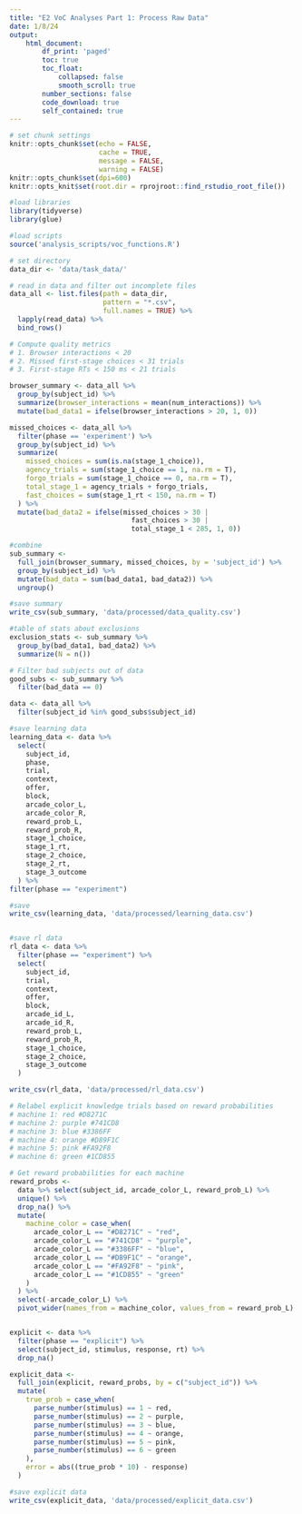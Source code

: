 ```yaml
---
title: "E2 VoC Analyses Part 1: Process Raw Data"
date: 1/8/24
output:
    html_document:
        df_print: 'paged'
        toc: true
        toc_float:
            collapsed: false
            smooth_scroll: true
        number_sections: false
        code_download: true
        self_contained: true
---
```


```r
# set chunk settings
knitr::opts_chunk$set(echo = FALSE, 
                      cache = TRUE,
                      message = FALSE,
                      warning = FALSE)
knitr::opts_chunk$set(dpi=600)
knitr::opts_knit$set(root.dir = rprojroot::find_rstudio_root_file())
```

```r

#load libraries
library(tidyverse)
library(glue)

#load scripts
source('analysis_scripts/voc_functions.R')

```

```r

# set directory
data_dir <- 'data/task_data/'

# read in data and filter out incomplete files
data_all <- list.files(path = data_dir,
                       pattern = "*.csv",
                       full.names = TRUE) %>%
  lapply(read_data) %>%
  bind_rows()

```

```r

# Compute quality metrics
# 1. Browser interactions < 20
# 2. Missed first-stage choices < 31 trials
# 3. First-stage RTs < 150 ms < 21 trials

browser_summary <- data_all %>%
  group_by(subject_id) %>%
  summarize(browser_interactions = mean(num_interactions)) %>%
  mutate(bad_data1 = ifelse(browser_interactions > 20, 1, 0))

missed_choices <- data_all %>%
  filter(phase == 'experiment') %>%
  group_by(subject_id) %>%
  summarize(
    missed_choices = sum(is.na(stage_1_choice)),
    agency_trials = sum(stage_1_choice == 1, na.rm = T),
    forgo_trials = sum(stage_1_choice == 0, na.rm = T),
    total_stage_1 = agency_trials + forgo_trials,
    fast_choices = sum(stage_1_rt < 150, na.rm = T)
  ) %>%
  mutate(bad_data2 = ifelse(missed_choices > 30 |
                              fast_choices > 30 |
                              total_stage_1 < 285, 1, 0))

#combine
sub_summary <-
  full_join(browser_summary, missed_choices, by = 'subject_id') %>%
  group_by(subject_id) %>%
  mutate(bad_data = sum(bad_data1, bad_data2)) %>%
  ungroup()

#save summary
write_csv(sub_summary, 'data/processed/data_quality.csv')

#table of stats about exclusions
exclusion_stats <- sub_summary %>%
  group_by(bad_data1, bad_data2) %>%
  summarize(N = n())

# Filter bad subjects out of data
good_subs <- sub_summary %>%
  filter(bad_data == 0)

data <- data_all %>%
  filter(subject_id %in% good_subs$subject_id)

#save learning data
learning_data <- data %>%
  select(
    subject_id,
    phase,
    trial,
    context,
    offer,
    block,
    arcade_color_L,
    arcade_color_R,
    reward_prob_L,
    reward_prob_R,
    stage_1_choice,
    stage_1_rt,
    stage_2_choice,
    stage_2_rt,
    stage_3_outcome
  ) %>%
filter(phase == "experiment")

#save
write_csv(learning_data, 'data/processed/learning_data.csv')


#save rl data
rl_data <- data %>%
  filter(phase == "experiment") %>%
  select(
    subject_id,
    trial,
    context,
    offer,
    block,
    arcade_id_L,
    arcade_id_R,
    reward_prob_L,
    reward_prob_R,
    stage_1_choice,
    stage_2_choice,
    stage_3_outcome
  ) 

write_csv(rl_data, 'data/processed/rl_data.csv')

```


```r
# Relabel explicit knowledge trials based on reward probabilities
# machine 1: red #D8271C
# machine 2: purple #741CD8
# machine 3: blue #3386FF
# machine 4: orange #D89F1C
# machine 5: pink #FA92F8
# machine 6: green #1CD855

# Get reward probabilities for each machine
reward_probs <-
  data %>% select(subject_id, arcade_color_L, reward_prob_L) %>%
  unique() %>%
  drop_na() %>%
  mutate(
    machine_color = case_when(
      arcade_color_L == "#D8271C" ~ "red",
      arcade_color_L == "#741CD8" ~ "purple",
      arcade_color_L == "#3386FF" ~ "blue",
      arcade_color_L == "#D89F1C" ~ "orange",
      arcade_color_L == "#FA92F8" ~ "pink",
      arcade_color_L == "#1CD855" ~ "green"
    )
  ) %>%
  select(-arcade_color_L) %>%
  pivot_wider(names_from = machine_color, values_from = reward_prob_L)


explicit <- data %>%
  filter(phase == "explicit") %>%
  select(subject_id, stimulus, response, rt) %>%
  drop_na()

explicit_data <-
  full_join(explicit, reward_probs, by = c("subject_id")) %>%
  mutate(
    true_prob = case_when(
      parse_number(stimulus) == 1 ~ red,
      parse_number(stimulus) == 2 ~ purple,
      parse_number(stimulus) == 3 ~ blue,
      parse_number(stimulus) == 4 ~ orange,
      parse_number(stimulus) == 5 ~ pink,
      parse_number(stimulus) == 6 ~ green
    ),
    error = abs((true_prob * 10) - response)
  )

#save explicit data
write_csv(explicit_data, 'data/processed/explicit_data.csv')
```

